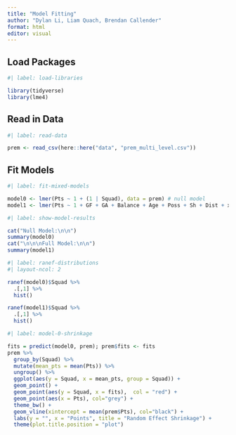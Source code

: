 ```yaml
---
title: "Model Fitting"
author: "Dylan Li, Liam Quach, Brendan Callender"
format: html
editor: visual
---
```


## Load Packages

```r
#| label: load-libraries

library(tidyverse)
library(lme4)
```

## Read in Data

```r
#| label: read-data

prem <- read_csv(here::here("data", "prem_multi_level.csv"))
```

## Fit Models

```r
#| label: fit-mixed-models

model0 <- lmer(Pts ~ 1 + (1 | Squad), data = prem) # null model
model1 <- lmer(Pts ~ 1 + GF + GA + Balance + Age + Poss + Sh + Dist + xG_cat + (1 | Squad), data = prem) # model with predictors
```

```r
#| label: show-model-results

cat("Null Model:\n\n")
summary(model0)
cat("\n\n\nFull Model:\n\n")
summary(model1)
```

```r
#| label: ranef-distributions
#| layout-ncol: 2

ranef(model0)$Squad %>%
  .[,1] %>%
  hist()

ranef(model1)$Squad %>%
  .[,1] %>%
  hist()
```

```r
#| label: model-0-shrinkage

fits = predict(model0, prem); prem$fits <- fits
prem %>%
  group_by(Squad) %>%
  mutate(mean_pts = mean(Pts)) %>%
  ungroup() %>%
  ggplot(aes(y = Squad, x = mean_pts, group = Squad)) +
  geom_point() +
  geom_point(aes(y = Squad, x = fits),  col = "red") +
  geom_point(aes(x = Pts), col="grey") + 
  theme_bw() +  
  geom_vline(xintercept = mean(prem$Pts), col="black") +
  labs(y = "", x = "Points", title = "Random Effect Shrinkage") +
  theme(plot.title.position = "plot") 
```
